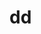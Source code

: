 # dd


<ul className="grid grid-cols-1 md:grid-cols-2 lg:grid-cols-3 xl:grid-cols-4 gap-4 -ml-6">
<ReferenceCard
    title="Active"
    description="Returns active addresses of a certain symbol"
    url="/sdk/reference/crypto/dd/active"
    chevron={false}
/>
<ReferenceCard
    title="All Binance Trading Pairs"
    description="Returns all available pairs on Binance in DataFrame format. DataFrame has 3 columns symbol, baseAsset, quoteAsset"
    url="/sdk/reference/crypto/dd/all_binance_trading_pairs"
    chevron={false}
/>
<ReferenceCard
    title="Ath"
    description="Get all time high for a coin in a given currency"
    url="/sdk/reference/crypto/dd/ath"
    chevron={false}
/>
<ReferenceCard
    title="Atl"
    description="Get all time low for a coin in a given currency"
    url="/sdk/reference/crypto/dd/atl"
    chevron={false}
/>
<ReferenceCard
    title="Balance"
    description="Get account holdings for asset. [Source: Binance]"
    url="/sdk/reference/crypto/dd/balance"
    chevron={false}
/>
<ReferenceCard
    title="Basic"
    description="Basic coin information [Source: CoinPaprika]"
    url="/sdk/reference/crypto/dd/basic"
    chevron={false}
/>
<ReferenceCard
    title="Binance Available Quotes For Each Coin"
    description="Helper methods that for every coin available on Binance add all quote assets. [Source: Binance]"
    url="/sdk/reference/crypto/dd/binance_available_quotes_for_each_coin"
    chevron={false}
/>
<ReferenceCard
    title="Candle"
    description="Get candles for chosen trading pair and time interval. [Source: Coinbase]"
    url="/sdk/reference/crypto/dd/candle"
    chevron={false}
/>
<ReferenceCard
    title="Change"
    description="Returns 30d change of the supply held in exchange wallets of a certain symbol."
    url="/sdk/reference/crypto/dd/change"
    chevron={false}
/>
<ReferenceCard
    title="Check Valid Binance Str"
    description="Check if symbol is in defined binance. [Source: Binance]"
    url="/sdk/reference/crypto/dd/check_valid_binance_str"
    chevron={false}
/>
<ReferenceCard
    title="Close"
    description="Returns the price of a cryptocurrency"
    url="/sdk/reference/crypto/dd/close"
    chevron={false}
/>
<ReferenceCard
    title="Coin"
    description="Get coin by id [Source: CoinPaprika]"
    url="/sdk/reference/crypto/dd/coin"
    chevron={false}
/>
<ReferenceCard
    title="Coin Market Chart"
    description="Get prices for given coin. [Source: CoinGecko]"
    url="/sdk/reference/crypto/dd/coin_market_chart"
    chevron={false}
/>
<ReferenceCard
    title="Dev"
    description="Get developer stats for a coin"
    url="/sdk/reference/crypto/dd/dev"
    chevron={false}
/>
<ReferenceCard
    title="Eb"
    description="Returns the total amount of coins held on exchange addresses in units and percentage."
    url="/sdk/reference/crypto/dd/eb"
    chevron={false}
/>
<ReferenceCard
    title="Events"
    description="Get all events related to given coin like conferences, start date of futures trading etc."
    url="/sdk/reference/crypto/dd/events"
    chevron={false}
/>
<ReferenceCard
    title="Ex"
    description="Get all exchanges for given coin id. [Source: CoinPaprika]"
    url="/sdk/reference/crypto/dd/ex"
    chevron={false}
/>
<ReferenceCard
    title="Exchanges"
    description="Helper method to get all the exchanges supported by ccxt"
    url="/sdk/reference/crypto/dd/exchanges"
    chevron={false}
/>
<ReferenceCard
    title="Fr"
    description="Returns coin fundraising"
    url="/sdk/reference/crypto/dd/fr"
    chevron={false}
/>
<ReferenceCard
    title="Get Mt"
    description="Returns available messari timeseries"
    url="/sdk/reference/crypto/dd/get_mt"
    chevron={false}
/>
<ReferenceCard
    title="Gh"
    description="Returns a list of developer activity for a given coin and time interval."
    url="/sdk/reference/crypto/dd/gh"
    chevron={false}
/>
<ReferenceCard
    title="Gov"
    description="Returns coin governance"
    url="/sdk/reference/crypto/dd/gov"
    chevron={false}
/>
<ReferenceCard
    title="Headlines"
    description="Gets Sentiment analysis provided by FinBrain's API [Source: finbrain]."
    url="/sdk/reference/crypto/dd/headlines"
    chevron={false}
/>
<ReferenceCard
    title="Inv"
    description="Returns coin investors"
    url="/sdk/reference/crypto/dd/inv"
    chevron={false}
/>
<ReferenceCard
    title="Links"
    description="Returns asset's links"
    url="/sdk/reference/crypto/dd/links"
    chevron={false}
/>
<ReferenceCard
    title="Mcapdom"
    description="Returns market dominance of a coin over time"
    url="/sdk/reference/crypto/dd/mcapdom"
    chevron={false}
/>
<ReferenceCard
    title="Mkt"
    description="All markets for given coin and currency [Source: CoinPaprika]"
    url="/sdk/reference/crypto/dd/mkt"
    chevron={false}
/>
<ReferenceCard
    title="Mt"
    description="Returns messari timeseries"
    url="/sdk/reference/crypto/dd/mt"
    chevron={false}
/>
<ReferenceCard
    title="News"
    description="Get recent posts from CryptoPanic news aggregator platform. [Source: https://cryptopanic.com/]"
    url="/sdk/reference/crypto/dd/news"
    chevron={false}
/>
<ReferenceCard
    title="Nonzero"
    description="Returns addresses with non-zero balance of a certain symbol"
    url="/sdk/reference/crypto/dd/nonzero"
    chevron={false}
/>
<ReferenceCard
    title="Ob"
    description="Returns orderbook for a coin in a given exchange"
    url="/sdk/reference/crypto/dd/ob"
    chevron={false}
/>
<ReferenceCard
    title="Oi"
    description="Returns open interest by exchange for a certain symbol"
    url="/sdk/reference/crypto/dd/oi"
    chevron={false}
/>
<ReferenceCard
    title="Pi"
    description="Returns coin product info"
    url="/sdk/reference/crypto/dd/pi"
    chevron={false}
/>
<ReferenceCard
    title="Pr"
    description="Fetch data to calculate potential returns of a certain coin. [Source: CoinGecko]"
    url="/sdk/reference/crypto/dd/pr"
    chevron={false}
/>
<ReferenceCard
    title="Ps"
    description="Get all most important ticker related information for given coin id [Source: CoinPaprika]"
    url="/sdk/reference/crypto/dd/ps"
    chevron={false}
/>
<ReferenceCard
    title="Rm"
    description="Returns coin roadmap"
    url="/sdk/reference/crypto/dd/rm"
    chevron={false}
/>
<ReferenceCard
    title="Score"
    description="Get scores for a coin from CoinGecko"
    url="/sdk/reference/crypto/dd/score"
    chevron={false}
/>
<ReferenceCard
    title="Show Available Pairs For Given Symbol"
    description="Return all available quoted assets for given symbol. [Source: Coinbase]"
    url="/sdk/reference/crypto/dd/show_available_pairs_for_given_symbol"
    chevron={false}
/>
<ReferenceCard
    title="Social"
    description="Get social media stats for a coin"
    url="/sdk/reference/crypto/dd/social"
    chevron={false}
/>
<ReferenceCard
    title="Stats"
    description="Get 24 hr stats for the product. Volume is in base currency units."
    url="/sdk/reference/crypto/dd/stats"
    chevron={false}
/>
<ReferenceCard
    title="Team"
    description="Returns coin team"
    url="/sdk/reference/crypto/dd/team"
    chevron={false}
/>
<ReferenceCard
    title="Tk"
    description="Returns coin tokenomics"
    url="/sdk/reference/crypto/dd/tk"
    chevron={false}
/>
<ReferenceCard
    title="Tokenomics"
    description="Get tokenomics for given coin. [Source: CoinGecko]"
    url="/sdk/reference/crypto/dd/tokenomics"
    chevron={false}
/>
<ReferenceCard
    title="Trades"
    description="Returns trades for a coin in a given exchange"
    url="/sdk/reference/crypto/dd/trades"
    chevron={false}
/>
<ReferenceCard
    title="Trading Pair Info"
    description="Get information about chosen trading pair. [Source: Coinbase]"
    url="/sdk/reference/crypto/dd/trading_pair_info"
    chevron={false}
/>
<ReferenceCard
    title="Trading Pairs"
    description="Helper method that return all trading pairs on binance. Methods ause this data for input for e.g"
    url="/sdk/reference/crypto/dd/trading_pairs"
    chevron={false}
/>
<ReferenceCard
    title="Twitter"
    description="Get twitter timeline for given coin id. Not more than last 50 tweets [Source: CoinPaprika]"
    url="/sdk/reference/crypto/dd/twitter"
    chevron={false}
/>
</ul>
